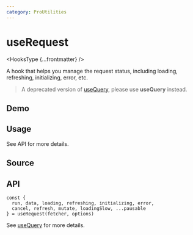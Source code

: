 ```yaml
---
category: ProUtilities
---
```


# useRequest


<HooksType {...frontmatter} />

<Since version="v1.4.0" />

<Deprecated version="v1.5.0" />

A hook that helps you manage the request status, including loading, refreshing, initializing, error, etc.

> A deprecated version of [useQuery](/reference/use-query), please use **useQuery** instead.

## Demo


<App />

## Usage

See API for more details.

## Source


<Source />

## API

```tsx
const {
  run, data, loading, refreshing, initializing, error,
  cancel, refresh, mutate, loadingSlow, ...pausable
} = useRequest(fetcher, options)
```

See [useQuery](/reference/use-query) for more details.
